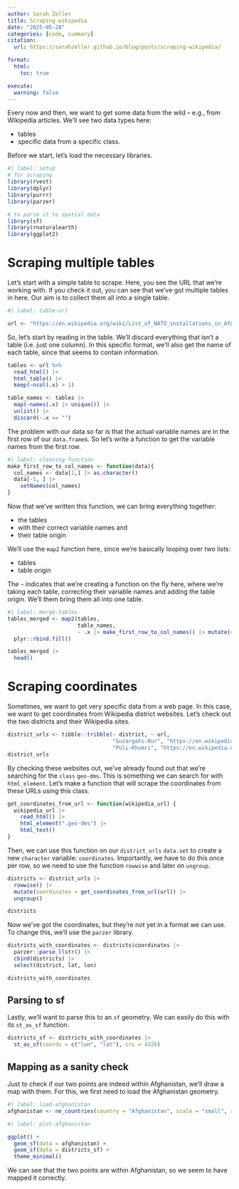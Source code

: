 ```yaml
---
author: Sarah Zeller
title: Scraping wikipedia
date: "2025-05-28"
categories: [code, summary]
citation:
  url: https://sarahzeller.github.io/blog/posts/scraping-wikipedia/

format:
  html:
    toc: true

execute:
  warning: false
---
```


Every now and then, we want to get some data from the wild -- e.g., from Wikipedia articles.
We'll see two data types here:

- tables
- specific data from a specific class.

Before we start, let's load the necessary libraries.


```r
#| label: setup
# for scraping
library(rvest)
library(dplyr)
library(purrr)
library(parzer)

# to parse it to spatial data
library(sf)
library(rnaturalearth)
library(ggplot2)
```

# Scraping multiple tables

Let's start with a simple table to scrape.
Here, you see the URL that we're working with.
If you check it out, you can see that we've got multiple tables in here.
Our aim is to collect them all into a single table.


```r
#| label: table-url

url <- "https://en.wikipedia.org/wiki/List_of_NATO_installations_in_Afghanistan"
```


So, let's start by reading in the table.
We'll discard everything that isn't a table (i.e. just one column).
In this specific format, we'll also get the name of each table, since that seems to contain information.

```r
tables <- url %>%   
  read_html() |>
  html_table() |> 
  keep(~ncol(.x) > 1) 

table_names <- tables |> 
  map(~names(.x) |> unique()) |> 
  unlist() |> 
  discard(~.x == "")
```

The problem with our data so far is that the actual variable names are in the first row of our `data.frame`s.
So let's write a function to get the variable names from the first row.

```r
#| label: cleaning-function
make_first_row_to_col_names <- function(data){
  col_names <- data[1,] |> as.character()
  data[-1, ] |> 
    setNames(col_names)
}
```

Now that we've written this function, we can bring everything together:

- the tables
- with their correct variable names and
- their table origin

We'll use the `map2` function here, since we're basically looping over two lists:

- tables
- table origin

The `~` indicates that we're creating a function on the fly here, where we're taking each table, correcting their variable names and adding the table origin.
We'll them bring them all into one table.


```r
#| label: merge-tables
tables_merged <- map2(tables,
                      table_names,
                      ~ .x |> make_first_row_to_col_names() |> mutate(origin = .y)) |> 
  plyr::rbind.fill()

tables_merged |> 
  head()

```


# Scraping coordinates

Sometimes, we want to get very specific data from a web page.
In this case, we want to get coordinates from Wikipedia district websites.
Let's check out the two districts and their Wikipedia sites.

```r
district_urls <- tibble::tribble(~ district, ~ url,
                                 "Guzargahi-Nur", "https://en.wikipedia.org/wiki/Guzargahi_Nur_District",
                                 "Puli-Khumri", "https://en.wikipedia.org/wiki/Puli_Khumri")
district_urls
```

By checking these websites out, we've already found out that we're searching for the `class` `geo-dms`.
This is something we can search for with `html_element`.
Let's make a function that will scrape the coordinates from these URLs using this class.

```r
get_coordinates_from_url <- function(wikipedia_url) {
  wikipedia_url |>
    read_html() |>
    html_element(".geo-dms") |>
    html_text() 
}
```

Then, we can use this function on our `district_urls` `data.set` to create a new `character` variable: `coordinates`.
Importantly, we have to do this once per row, so we need to use the function `rowwise` and later on `ungroup`.

```r
districts <- district_urls |> 
  rowwise() |> 
  mutate(coordinates = get_coordinates_from_url(url)) |> 
  ungroup()

districts
```

Now we've got the coordinates, but they're not yet in a format we can use.
To change this, we'll use the `parzer` library.

```r
districts_with_coordinates <- districts$coordinates |> 
  parzer::parse_llstr() |> 
  cbind(districts) |> 
  select(district, lat, lon)

districts_with_coordinates
```

## Parsing to sf

Lastly, we'll want to parse this to an `sf` geometry.
We can easily do this with its `st_as_sf` function.

```r
districts_sf <- districts_with_coordinates |> 
  st_as_sf(coords = c("lon", "lat"), crs = 4326)
```

## Mapping as a sanity check

Just to check if our two points are indeed within Afghanistan, we'll draw a map with them.
For this, we first need to load the Afghanistan geometry.

```r
#| label: load-afghanistan
afghanistan <- ne_countries(country = "Afghanistan", scale = "small", returnclass = "sf")
```

```r
#| label: plot-afghanistan

ggplot() + 
  geom_sf(data = afghanistan) + 
  geom_sf(data = districts_sf) +
  theme_minimal()
```

We can see that the two points are within Afghanistan, so we seem to have mapped it correctly. 

